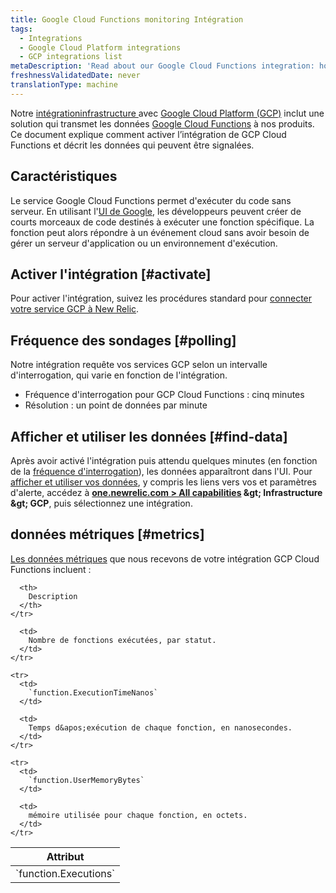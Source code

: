 ```yaml
---
title: Google Cloud Functions monitoring Intégration
tags:
  - Integrations
  - Google Cloud Platform integrations
  - GCP integrations list
metaDescription: 'Read about our Google Cloud Functions integration: how to activate it and what data it reports.'
freshnessValidatedDate: never
translationType: machine
---
```


Notre [intégrationinfrastructure ](/docs/infrastructure/introduction-infra-monitoring)avec [Google Cloud Platform (GCP)](https://cloud.google.com/) inclut une solution qui transmet les données [Google Cloud Functions](https://cloud.google.com/functions/) à nos produits. Ce document explique comment activer l’intégration de GCP Cloud Functions et décrit les données qui peuvent être signalées.

## Caractéristiques

Le service Google Cloud Functions permet d&apos;exécuter du code sans serveur. En utilisant l&apos;[UI de Google](https://cloud.google.com/functions/docs/quickstarts), les développeurs peuvent créer de courts morceaux de code destinés à exécuter une fonction spécifique. La fonction peut alors répondre à un événement cloud sans avoir besoin de gérer un serveur d&apos;application ou un environnement d&apos;exécution.

## Activer l&apos;intégration [#activate]

Pour activer l&apos;intégration, suivez les procédures standard pour [connecter votre service GCP à New Relic](/docs/connect-google-cloud-platform-services-infrastructure).

## Fréquence des sondages [#polling]

Notre intégration requête vos services GCP selon un intervalle d&apos;interrogation, qui varie en fonction de l&apos;intégration.

* Fréquence d&apos;interrogation pour GCP Cloud Functions : cinq minutes
* Résolution : un point de données par minute

## Afficher et utiliser les données [#find-data]

Après avoir activé l&apos;intégration puis attendu quelques minutes (en fonction de la [fréquence d&apos;interrogation](#polling)), les données apparaîtront dans l&apos;UI. Pour [afficher et utiliser vos données](/docs/infrastructure/integrations/find-use-infrastructure-integration-data), y compris les liens vers vos <InlinePopover type="dashboards" />et paramètres d&apos;alerte, accédez à <DNT>**[one.newrelic.com &gt; All capabilities](https://one.newrelic.com/all-capabilities) &amp;gt; Infrastructure &amp;gt; GCP**</DNT>, puis sélectionnez une intégration.

## données métriques [#metrics]

[Les données métriques](/docs/infrastructure/introduction-infra-monitoring#data-types) que nous recevons de votre intégration GCP Cloud Functions incluent :

<table>
  <thead>
    <tr>
      <th style={{ width: "300px" }}>
        Attribut
      </th>

      <th>
        Description
      </th>
    </tr>
  </thead>

  <tbody>
    <tr>
      <td>
        `function.Executions`
      </td>

      <td>
        Nombre de fonctions exécutées, par statut.
      </td>
    </tr>

    <tr>
      <td>
        `function.ExecutionTimeNanos`
      </td>

      <td>
        Temps d&apos;exécution de chaque fonction, en nanosecondes.
      </td>
    </tr>

    <tr>
      <td>
        `function.UserMemoryBytes`
      </td>

      <td>
        mémoire utilisée pour chaque fonction, en octets.
      </td>
    </tr>
  </tbody>
</table>